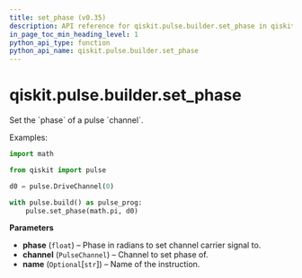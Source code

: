 ```yaml
---
title: set_phase (v0.35)
description: API reference for qiskit.pulse.builder.set_phase in qiskit v0.35
in_page_toc_min_heading_level: 1
python_api_type: function
python_api_name: qiskit.pulse.builder.set_phase
---
```


<span id="qiskit-pulse-builder-set-phase" />

# qiskit.pulse.builder.set\_phase

<Function id="qiskit.pulse.builder.set_phase" isDedicatedPage={true} github="https://github.com/qiskit/qiskit/tree/stable/0.20/qiskit/pulse/builder.py" signature="set_phase(phase, channel, name=None)">
  Set the `phase` of a pulse `channel`.

  Examples:

  ```python
  import math

  from qiskit import pulse

  d0 = pulse.DriveChannel(0)

  with pulse.build() as pulse_prog:
      pulse.set_phase(math.pi, d0)
  ```

  **Parameters**

  *   **phase** (`float`) – Phase in radians to set channel carrier signal to.
  *   **channel** (`PulseChannel`) – Channel to set phase of.
  *   **name** (`Optional`\[`str`]) – Name of the instruction.
</Function>

